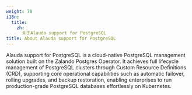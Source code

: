 ```yaml
---
weight: 70
i18n:
  title:
    zh:
      关于Alauda support for PostgreSQL
title: About Alauda support for PostgreSQL
---
```


Alauda support for PostgreSQL is a cloud-native PostgreSQL management solution built on the Zalando Postgres Operator. It achieves full lifecycle management of PostgreSQL clusters through Custom Resource Definitions (CRD), supporting core operational capabilities such as automatic failover, rolling upgrades, and backup restoration, enabling enterprises to run production-grade PostgreSQL databases effortlessly on Kubernetes.

<ExternalSite name="postgresql" href="/intro" />
